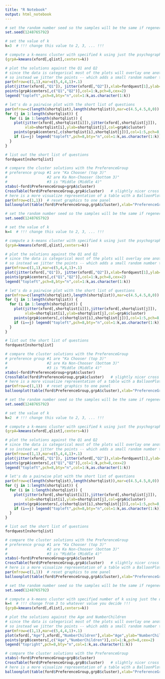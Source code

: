 ```yaml
---
title: "R Notebook"
output: html_notebook
---
```



```r
# set the random number seed so the samples will be the same if regenerated
set.seed(1248765792)

# set the value of k
k=3  # !!! change this value to 2, 3, ... !!!

# compute a k-means cluster with specified k using just the psychographics
(grpA=kmeans(xford[,qlist],centers=k))

# plot the solutions against the Q1 and Q2
# since the data is categorical most of the plots will overlay one another,
# so instead we jitter the points -- which adds a small random number to each
par(mfrow=c(1,1),mar=c(5,4,4,1)+.1)
plot(jitter(xford[,"Q1"]), jitter(xford[,"Q2"]),xlab=fordquest[1],ylab=fordquest[2],col=grpA$cluster)
points(grpA$centers[,c("Q1","Q2")],col=1:k,pch=8,cex=2)
legend("topleft",pch=8,bty="n",col=1:k,as.character(1:k))

# let's do a pairwise plot with the short list of questions
par(mfrow=c(length(shortqlist),length(shortqlist)),mar=c(4.5,4.5,0,0))
for (j in 1:length(shortqlist)) {
  for (i in 1:length(shortqlist)) {
    plot(jitter(xford[,shortqlist[i]]),jitter(xford[,shortqlist[j]]),
         xlab=shortqlist[i],ylab=shortqlist[j],col=grpA$cluster)
    points(grpA$centers[,c(shortqlist[i],shortqlist[j])],col=1:5,pch=8,cex=2)
    if (i==j) legend("topleft",pch=8,bty="n",col=1:k,as.character(1:k))
  }
}

# list out the short list of questions
fordquest[nshortqlist]

# compare the cluster solutions with the PreferenceGroup
# preference group #1 are "Ka Chooser (top 3)"
#                  #2 are Ka Non-Chooser (bottom 3)"
#                  #3 is "Middle (Middle 4)"
xtabs(~ford$PreferenceGroup+grpA$cluster)
CrossTable(ford$PreferenceGroup,grpA$cluster)   # slightly nicer cross tabulation
# here is a more visualize representation of a table with a BalloonPlot (uncomment the line if you want to see it)
par(mfrow=c(1,1))  # reset graphics to one panel
balloonplot(table(ford$PreferenceGroup,grpA$cluster),xlab="PreferenceGroup",ylab="Cluster")
```

```r
# set the random number seed so the samples will be the same if regenerated
set.seed(1248765792)

# set the value of k
k=4  # !!! change this value to 2, 3, ... !!!

# compute a k-means cluster with specified k using just the psychographics
(grpA=kmeans(xford[,qlist],centers=k))

# plot the solutions against the Q1 and Q2
# since the data is categorical most of the plots will overlay one another,
# so instead we jitter the points -- which adds a small random number to each
par(mfrow=c(1,1),mar=c(5,4,4,1)+.1)
plot(jitter(xford[,"Q1"]), jitter(xford[,"Q2"]),xlab=fordquest[1],ylab=fordquest[2],col=grpA$cluster)
points(grpA$centers[,c("Q1","Q2")],col=1:k,pch=8,cex=2)
legend("topleft",pch=8,bty="n",col=1:k,as.character(1:k))

# let's do a pairwise plot with the short list of questions
par(mfrow=c(length(shortqlist),length(shortqlist)),mar=c(4.5,4.5,0,0))
for (j in 1:length(shortqlist)) {
  for (i in 1:length(shortqlist)) {
    plot(jitter(xford[,shortqlist[i]]),jitter(xford[,shortqlist[j]]),
         xlab=shortqlist[i],ylab=shortqlist[j],col=grpA$cluster)
    points(grpA$centers[,c(shortqlist[i],shortqlist[j])],col=1:5,pch=8,cex=2)
    if (i==j) legend("topleft",pch=8,bty="n",col=1:k,as.character(1:k))
  }
}

# list out the short list of questions
fordquest[nshortqlist]

# compare the cluster solutions with the PreferenceGroup
# preference group #1 are "Ka Chooser (top 3)"
#                  #2 are Ka Non-Chooser (bottom 3)"
#                  #3 is "Middle (Middle 4)"
xtabs(~ford$PreferenceGroup+grpA$cluster)
CrossTable(ford$PreferenceGroup,grpA$cluster)   # slightly nicer cross tabulation
# here is a more visualize representation of a table with a BalloonPlot (uncomment the line if you want to see it)
par(mfrow=c(1,1))  # reset graphics to one panel
balloonplot(table(ford$PreferenceGroup,grpA$cluster),xlab="PreferenceGroup",ylab="Cluster")
```


```r
# set the random number seed so the samples will be the same if regenerated
set.seed(1248765792)

# set the value of k
k=2  # !!! change this value to 2, 3, ... !!!

# compute a k-means cluster with specified k using just the psychographics
(grpA=kmeans(xford[,qlist],centers=k))

# plot the solutions against the Q1 and Q2
# since the data is categorical most of the plots will overlay one another,
# so instead we jitter the points -- which adds a small random number to each
par(mfrow=c(1,1),mar=c(5,4,4,1)+.1)
plot(jitter(xford[,"Q1"]), jitter(xford[,"Q2"]),xlab=fordquest[1],ylab=fordquest[2],col=grpA$cluster)
points(grpA$centers[,c("Q1","Q2")],col=1:k,pch=8,cex=2)
legend("topleft",pch=8,bty="n",col=1:k,as.character(1:k))

# let's do a pairwise plot with the short list of questions
par(mfrow=c(length(shortqlist),length(shortqlist)),mar=c(4.5,4.5,0,0))
for (j in 1:length(shortqlist)) {
  for (i in 1:length(shortqlist)) {
    plot(jitter(xford[,shortqlist[i]]),jitter(xford[,shortqlist[j]]),
         xlab=shortqlist[i],ylab=shortqlist[j],col=grpA$cluster)
    points(grpA$centers[,c(shortqlist[i],shortqlist[j])],col=1:5,pch=8,cex=2)
    if (i==j) legend("topleft",pch=8,bty="n",col=1:k,as.character(1:k))
  }
}

# list out the short list of questions
fordquest[nshortqlist]

# compare the cluster solutions with the PreferenceGroup
# preference group #1 are "Ka Chooser (top 3)"
#                  #2 are Ka Non-Chooser (bottom 3)"
#                  #3 is "Middle (Middle 4)"
xtabs(~ford$PreferenceGroup+grpA$cluster)
CrossTable(ford$PreferenceGroup,grpA$cluster)   # slightly nicer cross tabulation
# here is a more visualize representation of a table with a BalloonPlot (uncomment the line if you want to see it)
par(mfrow=c(1,1))  # reset graphics to one panel
balloonplot(table(ford$PreferenceGroup,grpA$cluster),xlab="PreferenceGroup",ylab="Cluster")
```

```r
# set the random number seed so the samples will be the same if regenerated
set.seed(1248765792)

# compute a k-means cluster with specified number of k using just the demographics
k=4  # !!! change from 3 to whatever value you decide !!!
(grpB=kmeans(xford[,dlist],centers=k))

# plot the solutions against the Age and NumberChildren
# since the data is categorical most of the plots will overlay one another,
# so instead we jitter the points -- which adds a small random number to each
par(mfrow=c(1,1),mar=c(5,4,4,1)+.1)
plot(xford[,"Age"],xford[,"NumberChildren"],xlab="Age",ylab="NumberChildren",col=grpB$cluster)
points(grpB$centers[,c("Age","NumberChildren")],col=1:k,pch=8,cex=2)
legend("topright",pch=8,bty="n",col=1:k,as.character(1:k))

# compare the cluster solutions with the PreferenceGroup
xtabs(~ford$PreferenceGroup+grpB$cluster)
CrossTable(ford$PreferenceGroup,grpB$cluster)   # slightly nicer cross tabulation
# here is a more visualize representation of a table with a BalloonPlot
balloonplot(table(ford$PreferenceGroup,grpB$cluster),xlab="PreferenceGroup",ylab="Cluster")
```

